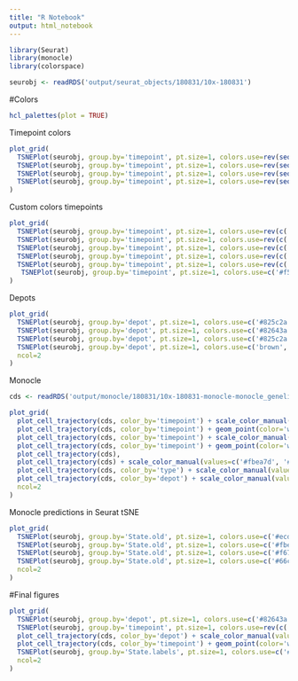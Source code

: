 ```yaml
---
title: "R Notebook"
output: html_notebook
---
```




```r
library(Seurat)
library(monocle)
library(colorspace)
```

```r
seurobj <- readRDS('output/seurat_objects/180831/10x-180831')
```

#Colors

```r
hcl_palettes(plot = TRUE)
```

Timepoint colors

```r
plot_grid(
  TSNEPlot(seurobj, group.by='timepoint', pt.size=1, colors.use=rev(sequential_hcl(5, palette='TealGrn'))),
  TSNEPlot(seurobj, group.by='timepoint', pt.size=1, colors.use=rev(sequential_hcl(5, palette='BluGrn'))),
  TSNEPlot(seurobj, group.by='timepoint', pt.size=1, colors.use=rev(sequential_hcl(5, palette='Blue Yellow'))),
  TSNEPlot(seurobj, group.by='timepoint', pt.size=1, colors.use=rev(sequential_hcl(5, palette='PurpOr')))
)
```

Custom colors timepoints

```r
plot_grid(
  TSNEPlot(seurobj, group.by='timepoint', pt.size=1, colors.use=rev(c('#0263A1', '#008FB0', '#4CB6BC', '#8ED7CA', '#CBF1DE'))),
  TSNEPlot(seurobj, group.by='timepoint', pt.size=1, colors.use=rev(c('#4847A1', '#0087BE', '#00BED1', '#3DEFDA', '#B0FFDF'))),
  TSNEPlot(seurobj, group.by='timepoint', pt.size=1, colors.use=rev(c('#00589C','#008DA5', '#00B9A1', '#6DDD95', '#D7F797'))),
  TSNEPlot(seurobj, group.by='timepoint', pt.size=1, colors.use=rev(c('#0077B5', '#00A7C3', '#00CAC2', '#42E0B4', '#8CE599'))),
  TSNEPlot(seurobj, group.by='timepoint', pt.size=1, colors.use=rev(c('#005090','#007C98','#00A39B','#00C598','#86E094'))),
   TSNEPlot(seurobj, group.by='timepoint', pt.size=1, colors.use=c('#f5eb82','#c8d29b','#bca986','#bf877f','#a8cec2')), ncol=2, labels=c('custom1', 'custom2', 'custom3', 'custom4', 'custom5', 'custom6')
)
```

Depots

```r
plot_grid(
  TSNEPlot(seurobj, group.by='depot', pt.size=1, colors.use=c('#825c2a', '#ebd1ac', '#5c3724', '#eab476')),
  TSNEPlot(seurobj, group.by='depot', pt.size=1, colors.use=c('#82643a', '#d1a567', '#6c4431', '#e3c78a')),
  TSNEPlot(seurobj, group.by='depot', pt.size=1, colors.use=c('#825c2a', '#ebd1ac', '#5c3724', '#d1a567')),
  TSNEPlot(seurobj, group.by='depot', pt.size=1, colors.use=c('brown', 'orange', '#5c3724', '#d1a567')),
  ncol=2
)
```


Monocle

```r
cds <- readRDS('output/monocle/180831/10x-180831-monocle-monocle_genelist_T1T2T3_T4T5_res.1.5')
```


```r
plot_grid(
  plot_cell_trajectory(cds, color_by='timepoint') + scale_color_manual(values=rev(c('#0077B5', '#00A7C3', '#00CAC2', '#42E0B4', '#8CE599')), name = "Timepoint"),
  plot_cell_trajectory(cds, color_by='timepoint') + geom_point(color='white', size=5) + geom_point(aes(colour=timepoint), alpha=0.1) + scale_color_manual(values=rev(c('#0077B5', '#00A7C3', '#00CAC2', '#42E0B4', '#8CE599')), name = "Timepoint"),
  plot_cell_trajectory(cds, color_by='timepoint') + scale_color_manual(values=rev(sequential_hcl(5, palette='TealGrn')), name = "Timepoint"),
  plot_cell_trajectory(cds, color_by='timepoint') + geom_point(color='white', size=5) + geom_point(aes(colour=timepoint), alpha=0.1) + scale_color_manual(values=rev(sequential_hcl(5, palette='TealGrn')), name = "Timepoint"),
  plot_cell_trajectory(cds),
  plot_cell_trajectory(cds) + scale_color_manual(values=c('#fbea7d', '#e27268', '#7ba2c3'), name='State'),
  plot_cell_trajectory(cds, color_by='type') + scale_color_manual(values=c('#825c2a', '#ebd1ac'), name='Type'),
  plot_cell_trajectory(cds, color_by='depot') + scale_color_manual(values=c('#82643a', '#d1a567', '#6c4431', '#e3c78a'), name='Depot'),
  ncol=2
)
```

Monocle predictions in Seurat tSNE

```r
plot_grid(
  TSNEPlot(seurobj, group.by='State.old', pt.size=1, colors.use=c('#ecdd83', '#e27268', '#93c8bc')),
  TSNEPlot(seurobj, group.by='State.old', pt.size=1, colors.use=c('#fbea7d', '#e27268', '#93c8bc')),
  TSNEPlot(seurobj, group.by='State.old', pt.size=1, colors.use=c('#f6776f', '#1bb840', '#649efc')),
  TSNEPlot(seurobj, group.by='State.old', pt.size=1, colors.use=c('#66cc7d', '#f6776f', '#649efc')),
  ncol=2
)
```

#Final figures

```r
plot_grid(
  TSNEPlot(seurobj, group.by='depot', pt.size=1, colors.use=c('#82643a', '#d1a567', '#6c4431', '#e3c78a')),
  TSNEPlot(seurobj, group.by='timepoint', pt.size=1, colors.use=rev(c('#0077B5', '#00A7C3', '#00CAC2', '#42E0B4', '#8CE599'))),
  plot_cell_trajectory(cds, color_by='depot') + scale_color_manual(values=c('#82643a', '#d1a567', '#6c4431', '#e3c78a'), name='Depot'),
  plot_cell_trajectory(cds, color_by='timepoint') + geom_point(color='white', size=5) + geom_point(aes(colour=timepoint), alpha=0.1) + scale_color_manual(values=rev(c('#0077B5', '#00A7C3', '#00CAC2', '#42E0B4', '#8CE599')), name = "Timepoint"),
  TSNEPlot(seurobj, group.by='State.labels', pt.size=1, colors.use=c('#93c8bc', '#fbea7d', '#e27268')),
  ncol=2
)
```

